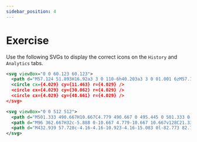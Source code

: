 ```yaml
---
sidebar_position: 4
---
```


# Exercise

Use the following SVGs to display the correct icons on the `History` and `Analytics` tabs.

```svg title="list.svg"
<svg viewBox="0 0 60.123 60.123">
  <path d="M57.124 51.893H16.92a3 3 0 110-6h40.203a3 3 0 01.001 6zM57.124 33.062H16.92a3 3 0 110-6h40.203a3 3 0 01.001 6zM57.124 14.231H16.92a3 3 0 110-6h40.203a3 3 0 01.001 6z" />
  <circle cx={4.029} cy={11.463} r={4.029} />
  <circle cx={4.029} cy={30.062} r={4.029} />
  <circle cx={4.029} cy={48.661} r={4.029} />
</svg>
```

```svg title="analytics.svg"
<svg viewBox="0 0 512 512">
  <path d="M501.333 490.667H10.667C4.779 490.667 0 495.445 0 501.333 0 507.221 4.779 512 10.667 512h490.667c5.888 0 10.667-4.779 10.667-10.667-.001-5.888-4.78-10.666-10.668-10.666z" />
  <path d="M96 362.667H32c-5.888 0-10.667 4.779-10.667 10.667v128C21.333 507.221 26.112 512 32 512h64c5.888 0 10.667-4.779 10.667-10.667v-128c0-5.888-4.779-10.666-10.667-10.666zm-10.667 128H42.667V384h42.667v106.667zM224 256h-64c-5.888 0-10.667 4.779-10.667 10.667v234.667c0 5.888 4.779 10.667 10.667 10.667h64c5.888 0 10.667-4.779 10.667-10.667V266.667c0-5.888-4.779-10.667-10.667-10.667zm-10.667 234.667h-42.667V277.333h42.667v213.334zM352 298.667h-64c-5.888 0-10.667 4.779-10.667 10.667v192c0 5.888 4.779 10.667 10.667 10.667h64c5.888 0 10.667-4.779 10.667-10.667v-192c0-5.889-4.779-10.667-10.667-10.667zm-10.667 192h-42.667V320h42.667v170.667zM480 170.667h-64c-5.888 0-10.667 4.779-10.667 10.667v320c0 5.888 4.779 10.667 10.667 10.667h64c5.888 0 10.667-4.779 10.667-10.667v-320c0-5.889-4.779-10.667-10.667-10.667zm-10.667 320h-42.667V192h42.667v298.667zM64 192c-23.531 0-42.667 19.136-42.667 42.667 0 23.531 19.136 42.667 42.667 42.667 23.531 0 42.667-19.136 42.667-42.667C106.667 211.136 87.531 192 64 192zm0 64c-11.776 0-21.333-9.579-21.333-21.333 0-11.755 9.557-21.333 21.333-21.333s21.333 9.579 21.333 21.333C85.333 246.421 75.776 256 64 256zM192 85.333c-23.531 0-42.667 19.136-42.667 42.667 0 23.531 19.136 42.667 42.667 42.667s42.667-19.136 42.667-42.667c0-23.531-19.136-42.667-42.667-42.667zm0 64c-11.776 0-21.333-9.579-21.333-21.333 0-11.755 9.557-21.333 21.333-21.333s21.333 9.579 21.333 21.333c0 11.755-9.557 21.333-21.333 21.333zM320 128c-23.531 0-42.667 19.136-42.667 42.667 0 23.531 19.136 42.667 42.667 42.667 23.531 0 42.667-19.136 42.667-42.667C362.667 147.136 343.531 128 320 128zm0 64c-11.776 0-21.333-9.579-21.333-21.333 0-11.755 9.557-21.333 21.333-21.333s21.333 9.579 21.333 21.333c0 11.754-9.557 21.333-21.333 21.333zM448 0c-23.531 0-42.667 19.136-42.667 42.667 0 23.531 19.136 42.667 42.667 42.667 23.531 0 42.667-19.136 42.667-42.667C490.667 19.136 471.531 0 448 0zm0 64c-11.776 0-21.333-9.579-21.333-21.333 0-11.755 9.557-21.333 21.333-21.333s21.333 9.579 21.333 21.333C469.333 54.421 459.776 64 448 64z" />
  <path d="M432.939 57.728c-4.16-4.16-10.923-4.16-15.083 0l-82.773 82.773c-4.16 4.16-4.16 10.923 0 15.083a10.716 10.716 0 007.552 3.115c2.709 0 5.44-1.024 7.531-3.115l82.773-82.773c4.16-4.16 4.16-10.923 0-15.083zM294.208 146.048l-68.523-19.541c-5.739-1.664-11.563 1.664-13.163 7.339-1.621 5.675 1.664 11.563 7.317 13.184l68.523 19.541a10.675 10.675 0 0013.184-7.339c1.622-5.653-1.663-11.563-7.338-13.184zM175.36 141.291c-3.669-4.608-10.368-5.355-14.976-1.707l-80.427 64.128c-4.608 3.691-5.376 10.389-1.685 14.997a10.658 10.658 0 008.341 4.011c2.325 0 4.672-.768 6.635-2.304l80.427-64.128c4.608-3.691 5.376-10.389 1.685-14.997z" />
</svg>
```
